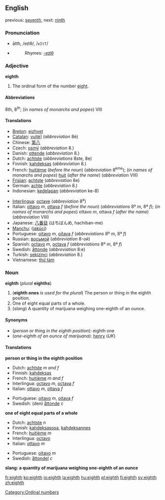 ==English==
previous: [[seventh]], next: [[ninth]]

===Pronunciation===
*ātth, /eɪtθ/, /<tt>eItT</tt>/
*{{audio|en-us-eighth.ogg|Audio (US)}}
*:Rhymes: [[Rhymes:English:-eɪtθ|-eɪtθ]]

===Adjective===
'''eighth'''

# The ordinal form of the number [[eight]].

====Abbreviations====
8th, 8<sup>th</sup>; (''in names of monarchs and popes'') VIII

====Translations====
{{top}}
*[[Breton]]: [[eizhvet]]
*[[Catalan]]: [[vuitè]]] (''abbreviation'' 8è)
*Chinese: [[第八]]
*Czech: [[osmý]] (''abbreviation'' 8.)
*Danish: [[ottende]] (''abbreviation'' 8.)
*Dutch: [[achtste]] (''abbreviations'' 8ste, 8e)
*Finnish: [[kahdeksas]] (''abbreviation'' 8.)
*French: [[huitième]] (''before the noun'') (''abbreviation'' 8<sup>ème</sup>); (''in names of monarchs and popes'') [[huit]] (''after the name'') (''abbreviation'' VIII)
*[[Frisian]]: [[achtste]] (''abbreviation'' 8e)
*German: [[achte]] (''abbreviation'' 8.)
*Indonesian: [[kedelapan]] (''abbreviation'' ke-8)
{{mid}}
*[[Interlingua]]: [[octave]] (''abbreviation'' 8<sup>e</sup>)
*Italian: [[ottavo]] ''m'', [[ottava]] ''f'' (''before the noun'') (''abbreviations'' 8º ''m'', 8ª ''f''); (''in names of monarchs and popes'') ottavo ''m'', ottava ''f'' (''after the name'') (''abbreviation'' VIII)
*Japanese: [[八番目]] (はちばんめ, hachiban-me)
*[[Manchu]]: ([[jakūci]])
*Portuguese: [[oitavo]] ''m'', [[oitava]] ''f'' (''abbreviations'' 8º ''m'', 8ª ''f'')
*Russian: [[восьмой]] (''abbreviation'' 8-ой)
*Spanish: [[octavo]] ''m'', [[octava]] ''f'' (''abbreviations'' 8º ''m'', 8ª ''f'')
*Swedish: [[åttonde]] (''abbreviation'' 8:e)
*Turkish: [[sekizinci]] (''abbreviation'' 8.)
*Vietnamese: [[thứ tám]]
{{bottom}}

===Noun===
'''eighth''' (''plural'' '''eighths''')

#('''eighth ones''' ''is used for the plural'') The person or thing in the eighth position.
#One of eight equal parts of a whole.
#(''slang'') A quantity of marijuana weighing one-eighth of an ounce.

====Synonyms====
*(''person or thing in the eighth position''): eighth one
*(''one-eighth of an ounce of marijuana''): [[henry]] (''UK'')

====Translations====
'''person or thing in the eighth position'''
{{top}}
*Dutch: [[achtste]] ''m and f''
*Finnish: [[kahdeksas]]
*French: [[huitième]] ''m and f''
*Interlingua: [[octavo]] ''m'', [[octava]] ''f''
*Italian: [[ottavo]] ''m'', [[ottava]] ''f''
{{mid}}
*Portuguese: [[oitavo]] ''m'', [[oitava]] ''f''
*Swedish: (den) [[åttonde]] ''c''
{{bottom}}

'''one of eight equal parts of a whole'''
{{top}}
*Dutch: [[achtste]] ''n''
*Finnish: [[kahdeksasosa]], [[kahdeksannes]]
*French: [[huitième]] ''m''
*Interlingua: [[octavo]]
*Italian: [[ottavo]] ''m''
{{mid}}
*Portuguese: [[oitavo]] ''m''
*Swedish: [[åttondel]] ''c''
{{bottom}}

'''slang: a quantity of marijuana weighing one-eighth of an ounce'''
{{top}}
{{mid}}
{{bottom}}

[[Category:Ordinal numbers]]

[[fr:eighth]]
[[ko:eighth]]
[[io:eighth]]
[[la:eighth]]
[[hu:eighth]]
[[pl:eighth]]
[[fi:eighth]]
[[sv:eighth]]
[[zh:eighth]]